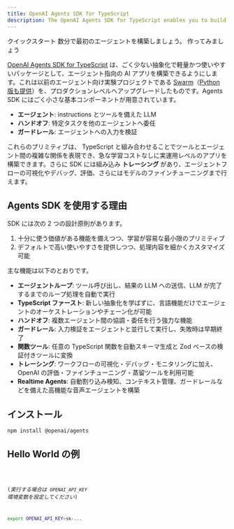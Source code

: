 ```yaml
---
title: OpenAI Agents SDK for TypeScript
description: The OpenAI Agents SDK for TypeScript enables you to build agentic AI apps in a lightweight, easy-to-use package with very few abstractions.
---
```




<Hero>
  <Fragment slot="title">クイックスタート</Fragment>
  <Fragment slot="description">
    数分で最初のエージェントを構築しましょう。
  </Fragment>
  <Fragment slot="cta">作ってみましょう</Fragment>
</Hero>

[OpenAI Agents SDK for TypeScript](https://github.com/openai/openai-agents-js) は、ごく少ない抽象化で軽量かつ使いやすいパッケージとして、エージェント指向の AI アプリを構築できるようにします。これは以前のエージェント向け実験プロジェクトである [Swarm](https://github.com/openai/swarm/tree/main)（[Python 版も提供](https://github.com/openai/openai-agents-python)）を、プロダクションレベルへアップグレードしたものです。Agents SDK にはごく小さな基本コンポーネントが用意されています。

- **エージェント**: instructions とツールを備えた LLM
- **ハンドオフ**: 特定タスクを他のエージェントへ委任
- **ガードレール**: エージェントへの入力を検証

これらのプリミティブは、 TypeScript と組み合わせることでツールとエージェント間の複雑な関係を表現でき、急な学習コストなしに実運用レベルのアプリを構築できます。さらに SDK には組み込み **トレーシング** があり、エージェントフローの可視化やデバッグ、評価、さらにはモデルのファインチューニングまで行えます。

## Agents SDK を使用する理由

SDK には次の 2 つの設計原則があります。

1. 十分に使う価値がある機能を備えつつ、学習が容易な最小限のプリミティブ
2. デフォルトで高い使いやすさを提供しつつ、処理内容を細かくカスタマイズ可能

主な機能は以下のとおりです。

- **エージェントループ**: ツール呼び出し、結果の LLM への送信、LLM が完了するまでのループ処理を自動で実行
- **TypeScript ファースト**: 新しい抽象化を学ばずに、言語機能だけでエージェントのオーケストレーションやチェーン化が可能
- **ハンドオフ**: 複数エージェント間の協調・委任を行う強力な機能
- **ガードレール**: 入力検証をエージェントと並行して実行し、失敗時は早期終了
- **関数ツール**: 任意の TypeScript 関数を自動スキーマ生成と Zod ベースの検証付きツールに変換
- **トレーシング**: ワークフローの可視化・デバッグ・モニタリングに加え、OpenAI の評価・ファインチューニング・蒸留ツールを利用可能
- **Realtime Agents**: 自動割り込み検知、コンテキスト管理、ガードレールなどを備えた高機能な音声エージェントを構築

## インストール

```bash
npm install @openai/agents
```

## Hello World の例

<Code lang="typescript" code={helloWorldExample} title="Hello World" />

(_実行する場合は `OPENAI_API_KEY` 環境変数を設定してください_)

```bash
export OPENAI_API_KEY=sk-...
```
